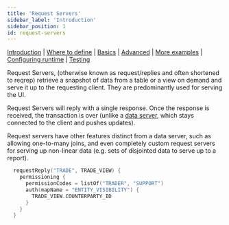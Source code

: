 ```yaml
---
title: 'Request Servers'
sidebar_label: 'Introduction'
sidebar_position: 1
id: request-servers
---
```


[Introduction](/creating-applications/defining-your-application/user-interface/request-servers/request-servers/)  | [Where to define](/creating-applications/defining-your-application/user-interface/request-servers/rs-where-to-define/) | [Basics](/creating-applications/defining-your-application/user-interface/request-servers/rs-technical-details/) |  [Advanced](/creating-applications/defining-your-application/user-interface/request-servers/rs-advanced-technical-details/) | [More examples](/creating-applications/defining-your-application/user-interface/request-servers/rs-more-examples/) | [Configuring runtime](/creating-applications/defining-your-application/user-interface/request-servers/rs-configure-runtime/) | [Testing](/creating-applications/defining-your-application/user-interface/request-servers/rs-testing/)

Request Servers, (otherwise known as request/replies and often shortened to reqrep) retrieve a snapshot of data from a table or a view on demand and serve it up to the requesting client. They are predominantly used for serving the UI.

Request Servers will reply with a single response. Once the response is received, the transaction is over (unlike a [data server](/creating-applications/defining-your-application/user-interface/data-servers/data-servers/), which stays connected to the client and pushes updates).

Request servers have other features distinct from a data server, such as allowing one-to-many joins, and even completely custom request servers for serving up non-linear data (e.g. sets of disjointed data to serve up to a report).

```kotlin
  requestReply("TRADE", TRADE_VIEW) {
    permissioning {
      permissionCodes = listOf("TRADER", "SUPPORT")
      auth(mapName = "ENTITY_VISIBILITY") {
        TRADE_VIEW.COUNTERPARTY_ID
      }
    }
  }
```

